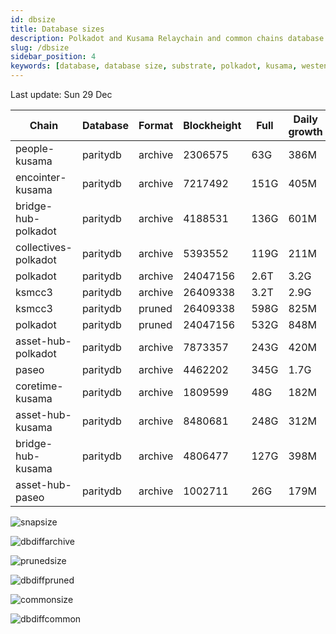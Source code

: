```yaml
---
id: dbsize
title: Database sizes
description: Polkadot and Kusama Relaychain and common chains database sizes
slug: /dbsize
sidebar_position: 4
keywords: [database, database size, substrate, polkadot, kusama, westend]
---
```



Last update: Sun 29 Dec

| Chain    | Database   | Format | Blockheight | Full         | Daily growth |
| ------------------------| ----------- | -------- | ------- | ---------- | ----- | 
| people-kusama | paritydb | archive | 2306575 | 63G | 386M |
| encointer-kusama | paritydb | archive | 7217492 | 151G | 405M |
| bridge-hub-polkadot | paritydb | archive | 4188531 | 136G | 601M |
| collectives-polkadot | paritydb | archive | 5393552 | 119G | 211M |
| polkadot | paritydb | archive | 24047156 | 2.6T | 3.2G |
| ksmcc3 | paritydb | archive | 26409338 | 3.2T | 2.9G |
| ksmcc3 | paritydb | pruned | 26409338 | 598G | 825M |
| polkadot | paritydb | pruned | 24047156 | 532G | 848M |
| asset-hub-polkadot | paritydb | archive | 7873357 | 243G | 420M |
| paseo | paritydb | archive | 4462202 | 345G | 1.7G |
| coretime-kusama | paritydb | archive | 1809599 | 48G | 182M |
| asset-hub-kusama | paritydb | archive | 8480681 | 248G | 312M |
| bridge-hub-kusama | paritydb | archive | 4806477 | 127G | 398M |
| asset-hub-paseo | paritydb | archive | 1002711 | 26G | 179M |

![snapsize](/img/archivesize.png)

![dbdiffarchive](/img/dbdiffrelay.png)

![prunedsize](/img/prunedsize.png)

![dbdiffpruned](/img/dbdiffpruned.png)

![commonsize](/img/commonsize.png)

![dbdiffcommon](/img/dbdiffcommon.png)
